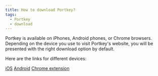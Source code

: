 ```yaml
---
title: How to download Portkey?
tags:
  - Portkey
  - download
---
```


Portkey is available on iPhones, Android phones, or Chrome browsers. Depending on the device you use to visit Portkey's website, you will be presented with the right download option by default.

Here are the links for different devices:

[iOS](https://apps.apple.com/us/app/portkey-wallet-crypto-games/id6445808228?l=en "iOS")
[Android](https://play.google.com/store/apps/details?id=com.portkey.did\&hl=en\&pli=1 "Android")
[Chrome extension](https://chromewebstore.google.com/detail/portkey-wallet-crypto-gam/hpjiiechbbhefmpggegmahejiiphbmij?hl=en-GB "Chrome extension")
